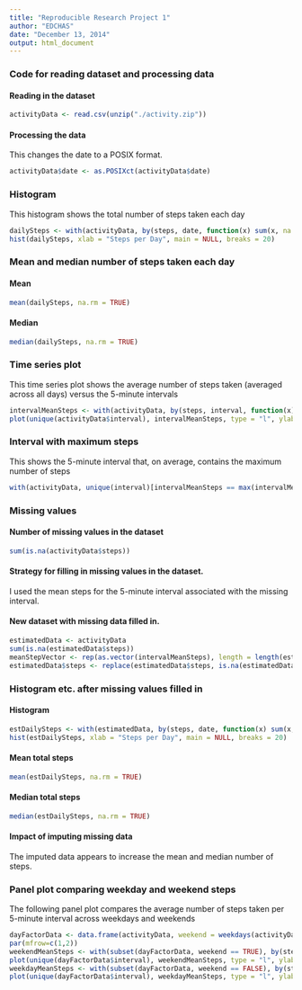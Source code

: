 ```yaml
---
title: "Reproducible Research Project 1"
author: "EDCHAS"
date: "December 13, 2014"
output: html_document
---
```


### Code for reading dataset and processing data
#### Reading in the dataset

```r
activityData <- read.csv(unzip("./activity.zip"))
```
#### Processing the data
This changes the date to a POSIX format.
```r
activityData$date <- as.POSIXct(activityData$date)
```

### Histogram 

This histogram shows the total number of steps taken each day

```r
dailySteps <- with(activityData, by(steps, date, function(x) sum(x, na.rm = TRUE)))
hist(dailySteps, xlab = "Steps per Day", main = NULL, breaks = 20)
```

### Mean and median number of steps taken each day
#### Mean
```r
mean(dailySteps, na.rm = TRUE)
```
#### Median
```r
median(dailySteps, na.rm = TRUE)
```

### Time series plot 

This time series plot shows the average number of steps taken (averaged across all days) versus the 5-minute intervals
```r

intervalMeanSteps <- with(activityData, by(steps, interval, function(x) mean(x, na.rm = TRUE)))
plot(unique(activityData$interval), intervalMeanSteps, type = "l", ylab = "5-minute intervals", xlab = "Average number of steps taken")
```

### Interval with maximum steps

This shows   the 5-minute interval that, on average, contains the maximum number of steps
```r
with(activityData, unique(interval)[intervalMeanSteps == max(intervalMeanSteps)])
```

### Missing values

#### Number of missing values in the dataset

```r
sum(is.na(activityData$steps))
```

#### Strategy for filling in missing values in the dataset. 

I used the mean steps for the 5-minute interval associated with the missing interval.

#### New dataset with missing data filled in.


```r
estimatedData <- activityData
sum(is.na(estimatedData$steps))
meanStepVector <- rep(as.vector(intervalMeanSteps), length = length(estimatedData$steps))
estimatedData$steps <- replace(estimatedData$steps, is.na(estimatedData$steps), meanStepVector[is.na(estimatedData$steps)])

```

### Histogram etc. after missing values filled in
#### Histogram
```r
estDailySteps <- with(estimatedData, by(steps, date, function(x) sum(x, na.rm = TRUE)))
hist(estDailySteps, xlab = "Steps per Day", main = NULL, breaks = 20)
```
#### Mean total steps 
```r
mean(estDailySteps, na.rm = TRUE)
```
#### Median total steps
```r
median(estDailySteps, na.rm = TRUE)
```
#### Impact of imputing missing data
The imputed data appears to increase the mean and median number of steps. 




### Panel plot comparing weekday and weekend steps

The following panel plot compares the average number of steps taken per 5-minute interval across weekdays and weekends
```r
dayFactorData <- data.frame(activityData, weekend = weekdays(activityData$date) %in% c("Saturday", "Sunday"))
par(mfrow=c(1,2))
weekendMeanSteps <- with(subset(dayFactorData, weekend == TRUE), by(steps, interval, function(x) mean(x, na.rm = TRUE)))
plot(unique(dayFactorData$interval), weekendMeanSteps, type = "l", ylab = "weekend", ylim = c(0, 250), xlab = "Average steps per 5-minute interval")
weekdayMeanSteps <- with(subset(dayFactorData, weekend == FALSE), by(steps, interval, function(x) mean(x, na.rm = TRUE)))
plot(unique(dayFactorData$interval), weekdayMeanSteps, type = "l", ylab = "weekday", xlab = "Average steps per 5-minute interval", ylim = c(0, 250))

```
